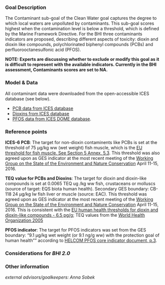 ### Goal Description

The Contaminant sub-goal of the Clean Water goal captures the degree to which local waters are unpolluted by contaminants. This sub-goal scores highest when the contamination level is below a threshold, which is defined by the Marine Framework Directive. For the BHI three contaminants indicators are proposed, describing different aspects of toxicity: dioxin and dioxin like compounds, polychlorinated biphenyl compounds (PCBs) and perfluorooctanesulfonic acid (PFOS). 

**NOTE: Experts are discussing whether to exclude or modify this goal as it is difficult to represent with the available indicators. Currently in the BHI assessment, Contaminants scores are set to NA.** 

### Model & Data

All contaminant data were downloaded from the open-accessible ICES database (see below).

- [PCB data from ICES database](http://dome.ices.dk/views/ContaminantsBiota.aspx)  
- [Dioxins from ICES database](http://dome.ices.dk/views/ContaminantsBiota.aspx)  
- [PFOS data from ICES DOME database](http://dome.ices.dk/views/ContaminantsBiota.aspx).  

### Reference points

**ICES-6 PCB**: The target for non-dioxin contaminents like PCBs is set at the threshold of 75 μg/kg ww (wet weight) fish muscle, which is the [EU threshold for fish muscle. See Section 5 Annex, 5.3](http://eur-lex.europa.eu/LexUriServ/LexUriServ.do?uri=OJ:L:2011:320:0018:0023:EN:PDF). This threshold was also agreed upon as GES indicator at the most recent meeting of the [Working Group on the State of the Environment and Nature Conservation](http://helcom.fi/helcom-at-work/groups/state-and-conservation) April 11-15, 2016. 

**TEQ value for PCBs and Dioxins**: The target for dioxin and dioxin-like compounds is set at 0.0065 TEQ ug /kg ww fish, crustaceans or molluscs (source of target: EQS biota human health). Secondary GES boundary: CB-118 24 μg/kg lw fish liver or muscle (source: EAC). This threshold was agreed upon as GES indicator at the most recent meeting of the [Working Group on the State of the Environment and Nature Conservation](http://helcom.fi/helcom-at-work/groups/state-and-conservation) April 11-15, 2016. This is consistent with the [EU human health thresholds for dioxin and dioxin-like compounds - 6.5 pg/g](http://eur-lex.europa.eu/LexUriServ/LexUriServ.do?uri=OJ:L:2011:320:0018:0023:EN:PDF); TEQ values from the [World Health Organization 2005](http://www.who.int/ipcs/assessment/tef_values.pdf)  

**PFOS indicator**: The target for PFOS indicators was set from the GES boundary: "9.1 μg/kg wet weight (or 9.1 ng/g ww) with the protection goal of human health"" according to [HELCOM PFOS core indicator document, p.3](http://www.helcom.fi/Core%20Indicators/PFOS_HELCOM%20core%20indicator%202016_web%20version.pdf).  


### Considerations for *BHI 2.0*

### Other information

*external advisors/goalkeepers: Anna Sobek*
